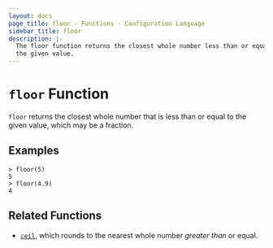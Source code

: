 ```yaml
---
layout: docs
page_title: floor - Functions - Configuration Language
sidebar_title: floor
description: |-
  The floor function returns the closest whole number less than or equal to
  the given value.
---
```


# `floor` Function

`floor` returns the closest whole number that is less than or equal to the
given value, which may be a fraction.

## Examples

```shell-session
> floor(5)
5
> floor(4.9)
4
```

## Related Functions

- [`ceil`](/docs/from-1.5/functions/numeric/ceil), which rounds to the nearest whole number _greater than_
  or equal.
